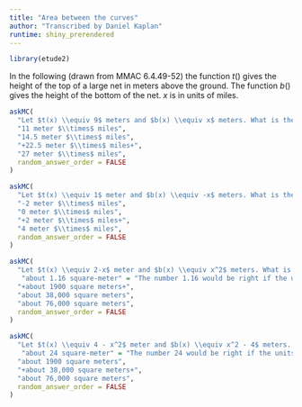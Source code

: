 ```yaml
---
title: "Area between the curves"
author: "Transcribed by Daniel Kaplan"
runtime: shiny_prerendered
---
```


```r
library(etude2)
```

In the following (drawn from MMAC 6.4.49-52) the function $t()$ gives the height of the top of a large net in meters above the ground. The function $b()$ gives the height of the bottom of the net. $x$ is in units of miles.

```r
askMC(
  "Let $t(x) \\equiv 9$ meters and $b(x) \\equiv x$ meters. What is the *area* of the net in the span running from $0 \\leq x \\leq 3$?",
  "11 meter $\\times$ miles",
  "14.5 meter $\\times$ miles",
  "+22.5 meter $\\times$ miles+",
  "27 meter $\\times$ miles",
  random_answer_order = FALSE
)
```


```r
askMC(
  "Let $t(x) \\equiv 1$ meter and $b(x) \\equiv -x$ meters. What is the *area* of the net in the span running from mile $-1 \\leq x \\leq 1$?",
  "-2 meter $\\times$ miles",
  "0 meter $\\times$ miles",
  "+2 meter $\\times$ miles+",
  "4 meter $\\times$ miles",
  random_answer_order = FALSE
)
```

```r
askMC(
  "Let $t(x) \\equiv 2-x$ meter and $b(x) \\equiv x^2$ meters. What is the *area* of the net in the span running from mile $0 \\leq x \\leq 1$?",
   "about 1.16 square-meter" = "The number 1.16 would be right if the units were meters $\\times$ miles. But the units are meters-squared",
  "+about 1900 square meters+",
  "about 38,000 square meters",
  "about 76,000 square meters",
  random_answer_order = FALSE
)
```

```r
askMC(
  "Let $t(x) \\equiv 4 - x^2$ meter and $b(x) \\equiv x^2 - 4$ meters. What is the *area* of the net in the span running from mile $-1 \\leq x \\leq 2$?",
   "about 24 square-meter" = "The number 24 would be right if the units were meters $\\times$ miles. But the units are meters-squared",
  "about 1900 square meters",
  "+about 38,000 square meters+",
  "about 76,000 square meters",
  random_answer_order = FALSE
)
```

